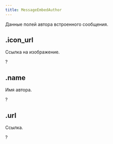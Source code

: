 ```yaml
---
title: MessageEmbedAuthor
---
```



Данные полей автора встроенного сообщения.

## .icon_url

Ссылка на изображение.

?<MdnRef dataType="String" />

## .name

Имя автора.

?<MdnRef dataType="String" />

## .url

Ссылка.

?<MdnRef dataType="String" />
